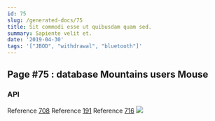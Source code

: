 ```yaml
---
id: 75
slug: /generated-docs/75
title: Sit commodi esse ut quibusdam quam sed.
summary: Sapiente velit et.
date: '2019-04-30'
tags: '["JBOD", "withdrawal", "bluetooth"]'
---
```

<Partial />

## Page #75 : database Mountains users Mouse
### API



Reference [708](/generated-docs/708)
Reference [191](/generated-docs/191)
Reference [716](/generated-docs/716)
![](/assets/cats-1.jpg)


